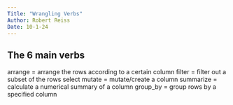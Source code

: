 ```yaml
---
Title: "Wrangling Verbs"
Author: Robert Reiss
Date: 10-1-24
---
```


## The 6 main verbs
arrange = arrange the rows according to a certain column
filter = filter out a subset of the rows
select 
mutate = mutate/create a column
summarize = calculate a numerical summary of a column
group_by = group rows by a specified column
